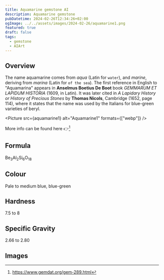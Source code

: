 ```yaml
---
title: Aquamarine gemstone AI
description: Aquamarine gemstone
pubDatetime: 2024-02-26T12:34:26+02:00
ogImage: ../../assets/images/2024-02-26/aquamarine1.png
featured: true
draft: false
tags:
  - gemstone
  - AIArt
---
```



## Overview

The name aquamarine comes from _aqua_ (Latin for `water`), and _marine_, deriving from _marina_ (Latin for `of the sea`). The first reference in English to "Aquamarina" appears in **Anselmus Boetius De Boot** book _GEMMARUM ET LAPIDUM HISTORIA_ (1609, in Latin). It was later cited in _A Lapidary History or History of Precious Stones_ by **Thomas Nicols**, Cambridge (1652, page 114), where it states that the name was used by the Italians for blue-green varieties of beryl.

<Picture src={aquamarine1} alt="Aquamarine1" formats={["webp"]} />

More info can be found here 👉[^1]

[^1]: https://www.gemdat.org/gem-289.html

## Formula

Be<sub>3</sub>Al<sub>2</sub>Si<sub>6</sub>O<sub>18</sub>

## Colour

Pale to medium blue, blue-green

## Hardness

7.5 to 8

## Specific Gravity

2.66 to 2.80

## Images

<div class="grid grid-cols-4 gap-4">
  <Picture src={aquamarine1} alt="Aquamarine1" formats={["webp"]} />
  <Picture src={aquamarine2} alt="Aquamarine2" formats={["webp"]} />
  <Picture src={aquamarine3} alt="Aquamarine3" formats={["webp"]} />
  <Picture src={aquamarine4} alt="Aquamarine4" formats={["webp"]} />
</div>
